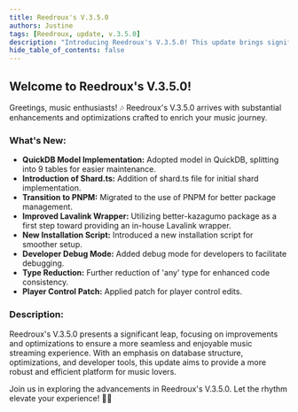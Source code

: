 ```yaml
---
title: Reedroux's V.3.5.0
authors: Justine
tags: [Reedroux, update, v.3.5.0]
description: "Introducing Reedroux's V.3.5.0! This update brings significant improvements and optimizations for a better user experience."
hide_table_of_contents: false
---
```



## Welcome to Reedroux's V.3.5.0!

Greetings, music enthusiasts! 🎶 Reedroux's V.3.5.0 arrives with substantial enhancements and optimizations crafted to enrich your music journey.

### What's New:

- **QuickDB Model Implementation:** Adopted model in QuickDB, splitting into 9 tables for easier maintenance.
- **Introduction of Shard.ts:** Addition of shard.ts file for initial shard implementation.
- **Transition to PNPM:** Migrated to the use of PNPM for better package management.
- **Improved Lavalink Wrapper:** Utilizing better-kazagumo package as a first step toward providing an in-house Lavalink wrapper.
- **New Installation Script:** Introduced a new installation script for smoother setup.
- **Developer Debug Mode:** Added debug mode for developers to facilitate debugging.
- **Type Reduction:** Further reduction of 'any' type for enhanced code consistency.
- **Player Control Patch:** Applied patch for player control edits.

### Description:

Reedroux's V.3.5.0 presents a significant leap, focusing on improvements and optimizations to ensure a more seamless and enjoyable music streaming experience. With an emphasis on database structure, optimizations, and developer tools, this update aims to provide a more robust and efficient platform for music lovers.

Join us in exploring the advancements in Reedroux's V.3.5.0. Let the rhythm elevate your experience! 🎵✨
